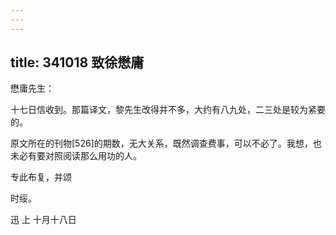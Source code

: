 ```yaml
---
---
---
```

title: 341018 致徐懋庸
---




懋庸先生：

十七日信收到。那篇译文，黎先生改得并不多，大约有八九处，二三处是较为紧要的。

原文所在的刊物[526]的期数，无大关系，既然调查费事，可以不必了。我想，也未必有要对照阅读那么用功的人。

专此布复，并颂

时绥。

迅 上 十月十八日